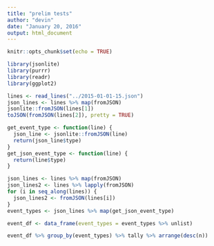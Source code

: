 ```yaml
---
title: "prelim tests"
author: "devin"
date: "January 20, 2016"
output: html_document
---
```


```r
knitr::opts_chunk$set(echo = TRUE)
```

```r
library(jsonlite)
library(purrr)
library(readr)
library(ggplot2)
```

```r
lines <- read_lines("../2015-01-01-15.json")
json_lines <- lines %>% map(fromJSON) 
jsonlite::fromJSON(lines[1])
toJSON(fromJSON(lines[2]), pretty = TRUE)
```


```r
get_event_type <- function(line) {
  json_line <- jsonlite::fromJSON(line)
  return(json_line$type)
}
get_json_event_type <- function(line) {
  return(line$type)
}
```

```r
json_lines <- lines %>% map(fromJSON) 
json_lines2 <- lines %>% lapply(fromJSON)
for (i in seq_along(lines)) {
  json_lines2 <- fromJSON(lines[i])
}
event_types <- json_lines %>% map(get_json_event_type)

event_df <- data_frame(event_types = event_types %>% unlist)


```

```r
event_df %>% group_by(event_types) %>% tally %>% arrange(desc(n))
```





